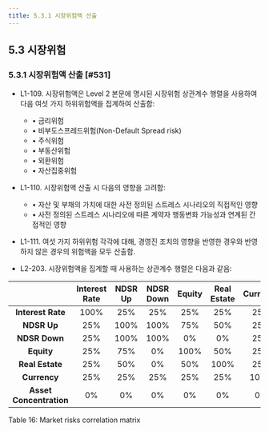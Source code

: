 ```yaml
---
title: 5.3.1 시장위험액 산출
---
```

## 5.3 시장위험
### 5.3.1 시장위험액 산출 [#531]

- L1-109. 시장위험액은 Level 2 본문에 명시된 시장위험 상관계수 행렬을 사용하여 다음 여섯 가지 하위위험액을 집계하여 산출함:  
  - • 금리위험  
  - • 비부도스프레드위험(Non-Default Spread risk)  
  - • 주식위험  
  - • 부동산위험  
  - • 외환위험  
  - • 자산집중위험  

- L1-110. 시장위험액 산출 시 다음의 영향을 고려함:  
  - • 자산 및 부채의 가치에 대한 사전 정의된 스트레스 시나리오의 직접적인 영향  
  - • 사전 정의된 스트레스 시나리오에 따른 계약자 행동변화 가능성과 연계된 간접적인 영향  

- L1-111. 여섯 가지 하위위험 각각에 대해, 경영진 조치의 영향을 반영한 경우와 반영하지 않은 경우의 위험액을 모두 산출함.  

- L2-203. 시장위험액을 집계할 때 사용하는 상관계수 행렬은 다음과 같음:

|                      | Interest Rate | NDSR Up | NDSR Down | Equity | Real Estate | Currency | Asset Concentration |
|:--:|:--:|:--:|:--:|:--:|:--:|:--:|:--:|
| **Interest Rate**     | 100%          | 25%     | 25%       | 25%    | 25%          | 25%      | 0%                   |
| **NDSR Up**           | 25%           | 100%    | 100%      | 75%    | 50%          | 25%      | 0%                   |
| **NDSR Down**         | 25%           | 100%    | 100%      | 0%     | 0%           | 25%      | 0%                   |
| **Equity**            | 25%           | 75%     | 0%        | 100%   | 50%          | 25%      | 0%                   |
| **Real Estate**       | 25%           | 50%     | 0%        | 50%    | 100%         | 25%      | 0%                   |
| **Currency**          | 25%           | 25%     | 25%       | 25%    | 25%          | 100%     | 0%                   |
| **Asset Concentration** | 0%          | 0%      | 0%        | 0%     | 0%           | 0%       | 100%                 |

<GCaption>Table 16: Market risks correlation matrix</GCaption>

<OverviewPage filePath="/ko/ics/level/500/530" />